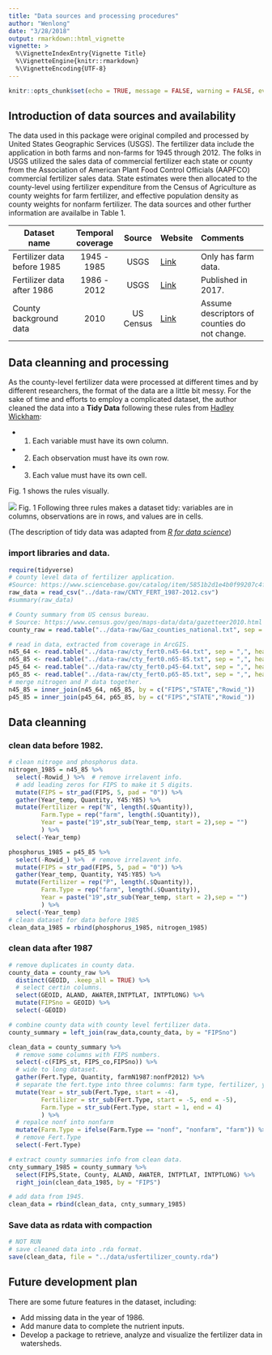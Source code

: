 ```yaml
---
title: "Data sources and processing procedures"
author: "Wenlong"
date: "3/28/2018"
output: rmarkdown::html_vignette
vignette: >
  %\VignetteIndexEntry{Vignette Title}
  %\VignetteEngine{knitr::rmarkdown}
  %\VignetteEncoding{UTF-8}
---
```


```r
knitr::opts_chunk$set(echo = TRUE, message = FALSE, warning = FALSE, eval = TRUE)
```
## Introduction of data sources and availability
The data used in this package were original compiled and processed by United States Geographic Services (USGS).  The fertilizer data include the application in both farms and non-farms for 1945 through 2012.  The folks in USGS utilized the sales data of commercial fertilizer each state or county from the Association of American Plant Food Control Officials (AAPFCO) commercial fertilizer sales data. State estimates were then allocated to the county-level using fertilizer expenditure from the Census of Agriculture as county weights for farm fertilizer, and effective population density as county weights for nonfarm fertilizer.  The data sources and other further information are availalbe in Table 1.

|Dataset name                 | Temporal coverage| Source| Website  | Comments |
|-------------------|:-------------:|:---------:| ---------|:--------------------|
|Fertilizer data before 1985 | 1945 - 1985    | USGS     | [Link](https://pubs.er.usgs.gov/publication/ofr90130) |Only has farm data.|
|Fertilizer data after 1986  | 1986 - 2012    | USGS     | [Link](https://www.sciencebase.gov/catalog/item/5851b2d1e4b0f99207c4f238) |Published in 2017.|
|County background data      |  2010          | US Census| [Link](https://www.census.gov/geo/maps-data/data/gazetteer2010.html) |Assume descriptors of counties do not change.|


## Data cleanning and processing

As the county-level fertilizer data were processed at different times and by different researchers, the format of the data are a little bit messy.  For the sake of time and efforts to employ a complicated dataset, the author cleaned the data into a __Tidy Data__ following these rules from [Hadley Wickham](http://r4ds.had.co.nz/tidy-data.html):

* 1. Each variable must have its own column.
* 2. Each observation must have its own row.
* 3. Each value must have its own cell.

Fig. 1 shows the rules visually.  

![](http://r4ds.had.co.nz/images/tidy-1.png)
Fig. 1 Following three rules makes a dataset tidy: variables are in columns, observations are in rows, and values are in cells.

(The description of tidy data was adapted from [_R for data science_](http://r4ds.had.co.nz/))


### import libraries and data.

```r
require(tidyverse)
# county level data of fertilizer application.  
#Source: https://www.sciencebase.gov/catalog/item/5851b2d1e4b0f99207c4f238
raw_data = read_csv("../data-raw/CNTY_FERT_1987-2012.csv")
#summary(raw_data)

# County summary from US census bureau.
# Source: https://www.census.gov/geo/maps-data/data/gazetteer2010.html
county_raw = read.table("../data-raw/Gaz_counties_national.txt", sep = "\t", header=TRUE)

# read in data, extracted from coverage in ArcGIS.
n45_64 <- read.table("../data-raw/cty_fert0.n45-64.txt", sep = ",", header = T)
n65_85 <- read.table("../data-raw/cty_fert0.n65-85.txt", sep = ",", header = T)
p45_64 <- read.table("../data-raw/cty_fert0.p45-64.txt", sep = ",", header = T)
p65_85 <- read.table("../data-raw/cty_fert0.p65-85.txt", sep = ",", header = T)
# merge nitrogen and P data together.
n45_85 = inner_join(n45_64, n65_85, by = c("FIPS","STATE","Rowid_"))
p45_85 = inner_join(p45_64, p65_85, by = c("FIPS","STATE","Rowid_"))

```

## Data cleanning

### clean data before 1982.

```r
# clean nitroge and phosphorus data.
nitrogen_1985 = n45_85 %>% 
  select(-Rowid_) %>%  # remove irrelavent info.
  # add leading zeros for FIPS to make it 5 digits.
  mutate(FIPS = str_pad(FIPS, 5, pad = "0")) %>% 
  gather(Year_temp, Quantity, Y45:Y85) %>% 
  mutate(Fertilizer = rep("N", length(.$Quantity)),
         Farm.Type = rep("farm", length(.$Quantity)),
         Year = paste("19",str_sub(Year_temp, start = 2),sep = "")
         ) %>% 
  select(-Year_temp)

phosphorus_1985 = p45_85 %>% 
  select(-Rowid_) %>%  # remove irrelavent info.
  mutate(FIPS = str_pad(FIPS, 5, pad = "0")) %>% 
  gather(Year_temp, Quantity, Y45:Y85) %>% 
  mutate(Fertilizer = rep("P", length(.$Quantity)),
         Farm.Type = rep("farm", length(.$Quantity)),
         Year = paste("19",str_sub(Year_temp, start = 2),sep = "")
         ) %>% 
  select(-Year_temp)
# clean dataset for data before 1985
clean_data_1985 = rbind(phosphorus_1985, nitrogen_1985)
```

### clean data after 1987

```r
# remove duplicates in county data.
county_data = county_raw %>%
  distinct(GEOID, .keep_all = TRUE) %>%
  # select certin columns.
  select(GEOID, ALAND, AWATER,INTPTLAT, INTPTLONG) %>%
  mutate(FIPSno = GEOID) %>%
  select(-GEOID)

# combine county data with county level fertilizer data.
county_summary = left_join(raw_data,county_data, by = "FIPSno")

clean_data = county_summary %>%
  # remove some columns with FIPS numbers.
  select(-c(FIPS_st, FIPS_co,FIPSno)) %>%
  # wide to long dataset.
  gather(Fert.Type, Quantity, farmN1987:nonfP2012) %>%
  # separate the fert.type into three columns: farm type, fertilizer, year.
  mutate(Year = str_sub(Fert.Type, start = -4), 
         Fertilizer = str_sub(Fert.Type, start = -5, end = -5),
         Farm.Type = str_sub(Fert.Type, start = 1, end = 4)
         ) %>%
  # repalce nonf into nonfarm
  mutate(Farm.Type = ifelse(Farm.Type == "nonf", "nonfarm", "farm")) %>%
  # remove Fert.Type
  select(-Fert.Type)

# extract county summaries info from clean data.
cnty_summary_1985 = county_summary %>% 
  select(FIPS,State, County, ALAND, AWATER, INTPTLAT, INTPTLONG) %>% 
  right_join(clean_data_1985, by = "FIPS") 

# add data from 1945. 
clean_data = rbind(clean_data, cnty_summary_1985)
```

### Save data as rdata with compaction

```r
# NOT RUN
# save cleaned data into .rda format.
save(clean_data, file = "../data/usfertilizer_county.rda")
```

## Future development plan

There are some future features in the dataset, including:

* Add missing data in the year of 1986.
* Add manure data to complete the nutrient inputs.
* Develop a package to retrieve, analyze and visualize the fertilizer data in watersheds.

